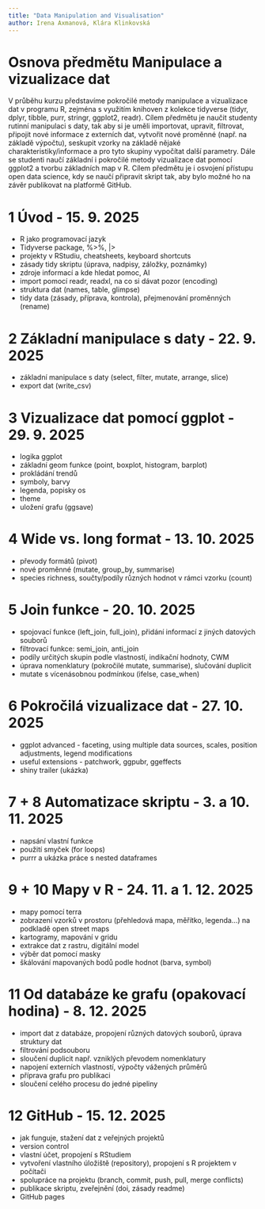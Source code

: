 ```yaml
---
title: "Data Manipulation and Visualisation"
author: Irena Axmanová, Klára Klinkovská
---
```


# Osnova předmětu Manipulace a vizualizace dat

V průběhu kurzu představíme pokročilé metody manipulace a vizualizace dat v programu R, zejména s využitím knihoven z kolekce tidyverse (tidyr, dplyr, tibble, purr, stringr, ggplot2, readr). Cílem předmětu je naučit studenty rutinní manipulaci s daty, tak aby si je uměli importovat, upravit, filtrovat, připojit nové informace z externích dat, vytvořit nové proměnné (např. na základě výpočtu), seskupit vzorky na základě nějaké charakteristiky/informace a pro tyto skupiny vypočítat další parametry. Dále se studenti naučí základní i pokročilé metody vizualizace dat pomocí ggplot2 a tvorbu základních map v R. Cílem předmětu je i osvojení přístupu open data science, kdy se naučí připravit skript tak, aby bylo možné ho na závěr publikovat na platformě GitHub.

# 1 Úvod - 15. 9. 2025

-   R jako programovací jazyk
-   Tidyverse package, %\>%, \|\>
-   projekty v RStudiu, cheatsheets, keyboard shortcuts\
-   zásady tidy skriptu (úprava, nadpisy, záložky, poznámky)
-   zdroje informací a kde hledat pomoc, AI
-   import pomocí readr, readxl, na co si dávat pozor (encoding)
-   struktura dat (names, table, glimpse)
-   tidy data (zásady, příprava, kontrola), přejmenování proměnných (rename)

# 2 Základní manipulace s daty - 22. 9. 2025

-   základní manipulace s daty (select, filter, mutate, arrange, slice)
-   export dat (write_csv)

# 3 Vizualizace dat pomocí ggplot - 29. 9. 2025

-   logika ggplot
-   základní geom funkce (point, boxplot, histogram, barplot)
-   prokládání trendů
-   symboly, barvy
-   legenda, popisky os
-   theme
-   uložení grafu (ggsave)

# 4 Wide vs. long format - 13. 10. 2025

-   převody formátů (pivot)
-   nové proměnné (mutate, group_by, summarise)
-   species richness, součty/podíly různých hodnot v rámci vzorku (count)

# 5 Join funkce - 20. 10. 2025

-   spojovací funkce (left_join, full_join), přidání informací z jiných datových souborů
-   filtrovací funkce: semi_join, anti_join
-   podíly určitých skupin podle vlastností, indikační hodnoty, CWM
-   úprava nomenklatury (pokročilé mutate, summarise), slučování duplicit
-   mutate s vícenásobnou podmínkou (ifelse, case_when)

# 6 Pokročilá vizualizace dat - 27. 10. 2025

-   ggplot advanced - faceting, using multiple data sources, scales, position adjustments, legend modifications
-   useful extensions - patchwork, ggpubr, ggeffects
-   shiny trailer (ukázka)

# 7 + 8 Automatizace skriptu - 3. a 10. 11. 2025

-   napsání vlastní funkce
-   použití smyček (for loops)
-   purrr a ukázka práce s nested dataframes

# 9 + 10 Mapy v R - 24. 11. a 1. 12. 2025

-   mapy pomocí terra
-   zobrazení vzorků v prostoru (přehledová mapa, měřítko, legenda…) na podkladě open street maps
-   kartogramy, mapování v gridu
-   extrakce dat z rastru, digitální model
-   výběr dat pomocí masky
-   škálování mapovaných bodů podle hodnot (barva, symbol)

# 11 Od databáze ke grafu (opakovací hodina) - 8. 12. 2025

-   import dat z databáze, propojení různých datových souborů, úprava struktury dat
-   filtrování podsouboru
-   sloučení duplicit např. vzniklých převodem nomenklatury
-   napojení externích vlastností, výpočty vážených průměrů
-   příprava grafu pro publikaci
-   sloučení celého procesu do jedné pipeliny

# 12 GitHub - 15. 12. 2025

-   jak funguje, stažení dat z veřejných projektů
-   version control
-   vlastní účet, propojení s RStudiem
-   vytvoření vlastního úložiště (repository), propojení s R projektem v počítači
-   spolupráce na projektu (branch, commit, push, pull, merge conflicts)
-   publikace skriptu, zveřejnění (doi, zásady readme)
-   GitHub pages
